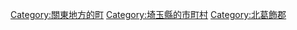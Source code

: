 {{Commonscat|Sugito, Saitama}}
{{Catmore}}

{{DEFAULTSORT:Sugito}}
[[Category:關東地方的町|Category:關東地方的町]]
[[Category:埼玉縣的市町村|Category:埼玉縣的市町村]]
[[Category:北葛飾郡|Category:北葛飾郡]]